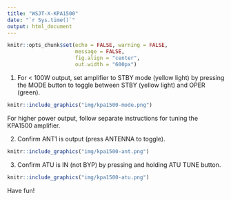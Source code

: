 ```yaml
---
title: "WSJT-X-KPA1500"
date: "`r Sys.time()`"
output: html_document
---
```


```r
knitr::opts_chunk$set(echo = FALSE, warning = FALSE, 
                      message = FALSE,
                      fig.align = "center",
                      out.width = "600px")
```

1. For < 100W output, set amplifier to STBY mode (yellow light) by pressing the MODE button to toggle between STBY (yellow light) and OPER (green). 

```r
knitr::include_graphics("img/kpa1500-mode.png")
```

For higher power output, follow separate instructions for tuning the KPA1500 amplifier.

2. Confirm ANT1 is output (press ANTENNA to toggle).

```r
knitr::include_graphics("img/kpa1500-ant.png")
```

3. Confirm ATU is IN (not BYP) by pressing and holding ATU TUNE button. 

```r
knitr::include_graphics("img/kpa1500-atu.png")
```

Have fun!
